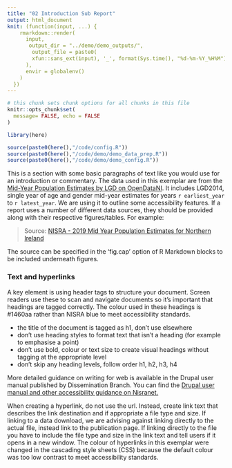```yaml
---
title: "02 Introduction Sub Report"
output: html_document
knit: (function(input, ...) {
    rmarkdown::render(
      input,
       output_dir = "../demo/demo_outputs/",
        output_file = paste0(
        xfun::sans_ext(input), '_', format(Sys.time(), "%d-%m-%Y_%H%M") , '.html'
      ),
      envir = globalenv()
    )
  })
---
```

  
  

```r
# this chunk sets chunk options for all chunks in this file
knitr::opts_chunk$set(
  message= FALSE, echo = FALSE
)

library(here)

source(paste0(here(),"/code/config.R"))
source(paste0(here(),"/code/demo/demo_data_prep.R"))
source(paste0(here(),"/code/demo/demo_config.R"))

```

This is a section with some basic paragraphs of text like you would use for an introduction or commentary. The data used in this exemplar are from the [Mid-Year Population Estimates by LGD on OpenDataNI]( https://www.opendatani.gov.uk/dataset/population-estimates-for-northern-ireland). It includes LGD2014, single year of age and gender mid-year estimates for years `r earliest_year` to `r latest_year`. We are using it to outline some accessibility features. If a report uses a number of different data sources, they should be provided along with their respective figures/tables. For example:

> Source: [NISRA - 2019 Mid Year Population Estimates for Northern Ireland](https://www.nisra.gov.uk/publications/2019-mid-year-population-estimates-northern-ireland)

The source can be specified in the 'fig.cap' option of R Markdown blocks to be included underneath figures.

### Text and hyperlinks

A key element is using header tags to structure your document. Screen readers use these to scan and navigate documents so it's important that headings are tagged correctly. The colour used in these headings is #1460aa rather than NISRA blue to meet accessibility standards. 

* the title of the document is tagged as h1, don't use elsewhere
* don't use heading styles to format text that isn't a heading (for example to emphasise a point) 
* don't use bold, colour or text size to create visual headings without tagging at the appropriate level
* don't skip any heading levels, follow order h1, h2, h3, h4

More detailed guidance on writing for web is available in the Drupal user manual published by Dissemination Branch. You can find the [Drupal user manual and other accessibility guidance on Nisranet.](https://www.nisranet.com/documents/accessibility-guidance.asp) 

When creating a hyperlink, do not use the url. Instead, create link text that describes the link destination and if appropriate a file type and size. If linking to a data download, we are advising against linking directly to the actual file, instead link to the publication page. If linking directly to the file you have to include the file type and size in the link text and tell users if it opens in a new window. The colour of hyperlinks in this exemplar were changed in the cascading style sheets (CSS) because the default colour was too low contrast to meet accessibility standards. 
